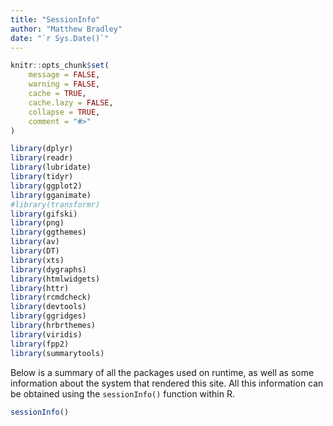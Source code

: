 ```yaml
---
title: "SessionInfo"
author: "Matthew Bradley"
date: "`r Sys.Date()`"
---
```


```r
knitr::opts_chunk$set(
	message = FALSE,
	warning = FALSE,
	cache = TRUE,
	cache.lazy = FALSE,
	collapse = TRUE,
	comment = "#>"
)
```

```r
library(dplyr)
library(readr)
library(lubridate)
library(tidyr)
library(ggplot2)
library(gganimate)
#library(transformr)
library(gifski)
library(png)
library(ggthemes)
library(av)
library(DT)
library(xts)
library(dygraphs)
library(htmlwidgets)
library(httr)
library(rcmdcheck)
library(devtools)
library(ggridges)
library(hrbrthemes)
library(viridis)
library(fpp2)
library(summarytools)
```

Below is a summary of all the packages used on runtime, as well as some information about the system that rendered this site. All this information can be obtained using the `sessionInfo()` function within R. 

```r
sessionInfo()
```


